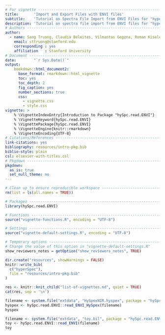 ```yaml
---
# For vignette ---------------------------------------------------------------
title:       'Import and Export Files with ENVI files'
subtitle:    'Tutorial on Spectra File Import from ENVI Files for "hyperSpec"'
description: 'Tutorial on spectra file import from ENVI files for "hyperSpec".'
# Authors --------------------------------------------------------------------
author:
  - name: Sang Truong, Claudia Beleites, Vilmantas Gegzna, Roman Kiselev
    email: sttruong@stanford.edu
    corresponding : yes
    affiliation   : Stanford University
# Document -------------------------------------------------------------------
date:        "`r Sys.Date()`"
output:
    bookdown::html_document2:
      base_format: rmarkdown::html_vignette
      toc: yes
      toc_depth: 2
      fig_caption: yes
      number_sections: true
      css:
        - vignette.css
        - style.css
vignette: >
    % \VignetteIndexEntry{Introduction to Package "hySpc.read.ENVI"}
    % \VignetteKeyword{hySpc.read.ENVI}
    % \VignettePackage{hySpc.read.ENVI}
    % \VignetteEngine{knitr::rmarkdown}
    % \VignetteEncoding{UTF-8}
# Citations/References -------------------------------------------------------
link-citations: yes
bibliography: resources/intro-pkg.bib
biblio-style: plain
csl: elsevier-with-titles.csl
# Pkgdown --------------------------------------------------------------------
pkgdown:
  as_is: true
  set_null_theme: no
---
```



```r
# Clean up to ensure reproducible workspace ----------------------------------
rm(list = ls(all.names = TRUE))
```

```r
# Packages -------------------------------------------------------------------
library(hySpc.read.ENVI)

# Functions ------------------------------------------------------------------
source("vignette-functions.R", encoding = "UTF-8")

# Settings -------------------------------------------------------------------
source("vignette-default-settings.R", encoding = "UTF-8")

# Temporary options ----------------------------------------------------------
# Change the value of this option in "vignette-default-settings.R"
show_reviewers_notes = getOption("show_reviewers_notes", TRUE)
```


```r
dir.create("resources", showWarnings = FALSE)
knitr::write_bib(
  c("hyperSpec"),
  file = "resources/intro-pkg.bib"
)
```


<!-- This chunk inserts common info about all the vignettes -->

```r
res <- knitr::knit_child("list-of-vignettes.md", quiet = TRUE)
cat(res, sep = '\n')
```

<!-- This chunk demonstrates example of read_ENVI_HySpex() and read_ENVI()-->
```r
filename <- system.file("extdata", "HySpexNIR.hyspex", package = "hySpc.read.ENVI")
hyspex <- hySpc.read.ENVI::read_ENVI_HySpex(filename)
hyspex
```

```r
filename <- system.file("extdata", "toy.bil", package = "hySpc.read.ENVI")
toy <- hySpc.read.ENVI::read_ENVI(filename)
toy
```
